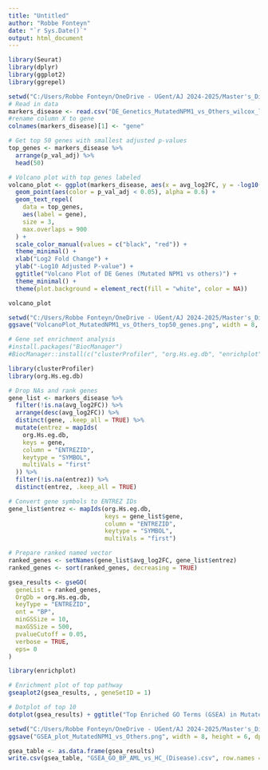 ```yaml
---
title: "Untitled"
author: "Robbe Fonteyn"
date: "`r Sys.Date()`"
output: html_document
---
```


```r
library(Seurat)
library(dplyr)
library(ggplot2)
library(ggrepel)
```

```r
setwd("C:/Users/Robbe Fonteyn/OneDrive - UGent/AJ 2024-2025/Master's_Dissertation/Results/Differential_expression/NPM1vsOthers")
# Read in data
markers_disease <- read.csv("DE_Genetics_MutatedNPM1_vs_Others_wilcox_limma.csv", header = TRUE, sep = ",")
#rename column X to gene
colnames(markers_disease)[1] <- "gene"
```

```r
# Get top 50 genes with smallest adjusted p-values
top_genes <- markers_disease %>%
  arrange(p_val_adj) %>%
  head(50)

# Volcano plot with top genes labeled
volcano_plot <- ggplot(markers_disease, aes(x = avg_log2FC, y = -log10(p_val_adj))) +
  geom_point(aes(color = p_val_adj < 0.05), alpha = 0.6) +
  geom_text_repel(
    data = top_genes,
    aes(label = gene),
    size = 3,
    max.overlaps = 900
  ) +
  scale_color_manual(values = c("black", "red")) +
  theme_minimal() +
  xlab("Log2 Fold Change") +
  ylab("-Log10 Adjusted P-value") +
  ggtitle("Volcano Plot of DE Genes (Mutated NPM1 vs others)") +
  theme_minimal() +
  theme(plot.background = element_rect(fill = "white", color = NA))

volcano_plot
```

```r
setwd("C:/Users/Robbe Fonteyn/OneDrive - UGent/AJ 2024-2025/Master's_Dissertation/Results/Differential_expression/NPM1vsOthers")
ggsave("VolcanoPlot_MutatedNPM1_vs_Others_top50_genes.png", width = 8, height = 6, dpi = 600, units = "in")
```


```r
# Gene set enrichment analysis
#install.packages("BiocManager")
#BiocManager::install(c("clusterProfiler", "org.Hs.eg.db", "enrichplot"))
```

```r
library(clusterProfiler)
library(org.Hs.eg.db)

# Drop NAs and rank genes
gene_list <- markers_disease %>%
  filter(!is.na(avg_log2FC)) %>%
  arrange(desc(avg_log2FC)) %>%
  distinct(gene, .keep_all = TRUE) %>%
  mutate(entrez = mapIds(
    org.Hs.eg.db,
    keys = gene,
    column = "ENTREZID",
    keytype = "SYMBOL",
    multiVals = "first"
  )) %>%
  filter(!is.na(entrez)) %>%
  distinct(entrez, .keep_all = TRUE)

# Convert gene symbols to ENTREZ IDs
gene_list$entrez <- mapIds(org.Hs.eg.db,
                           keys = gene_list$gene,
                           column = "ENTREZID",
                           keytype = "SYMBOL",
                           multiVals = "first")

# Prepare ranked named vector
ranked_genes <- setNames(gene_list$avg_log2FC, gene_list$entrez)
ranked_genes <- sort(ranked_genes, decreasing = TRUE)

```


```r
gsea_results <- gseGO(
  geneList = ranked_genes,
  OrgDb = org.Hs.eg.db,
  keyType = "ENTREZID",
  ont = "BP",
  minGSSize = 10,
  maxGSSize = 500,
  pvalueCutoff = 0.05,
  verbose = TRUE,
  eps= 0
)
```

```r
library(enrichplot)

# Enrichment plot of top pathway
gseaplot2(gsea_results, , geneSetID = 1)

# Dotplot of top 10
dotplot(gsea_results) + ggtitle("Top Enriched GO Terms (GSEA) in Mutated NPM1 vs Others")

```
```r
setwd("C:/Users/Robbe Fonteyn/OneDrive - UGent/AJ 2024-2025/Master's_Dissertation/Results/Differential_expression/NPM1vsOthers")
ggsave("GSEA_plot_MutatedNPM1_vs_Others.png", width = 8, height = 6, dpi = 600, units = "in")
```


```r
gsea_table <- as.data.frame(gsea_results)
write.csv(gsea_table, "GSEA_GO_BP_AML_vs_HC_(Disease).csv", row.names = FALSE)
```

